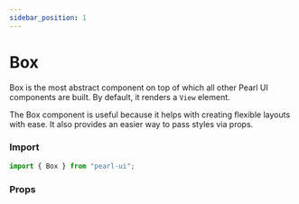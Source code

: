 ```yaml
---
sidebar_position: 1
---
```



# Box

Box is the most abstract component on top of which all other Pearl UI components are built. By default, it renders a `View` element.

The Box component is useful because it helps with creating flexible layouts with ease. It also provides an easier way to pass styles via props.

### Import

```jsx
import { Box } from "pearl-ui";
```

### Props
